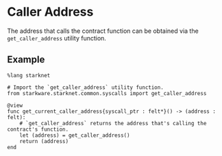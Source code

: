# Caller Address

The address that calls the contract function can be obtained via the `get_caller_address` utility function.

## Example

```
%lang starknet

# Import the `get_caller_address` utility function.
from starkware.starknet.common.syscalls import get_caller_address

@view
func get_current_caller_address{syscall_ptr : felt*}() -> (address : felt):
    # `get_caller_address` returns the address that's calling the contract's function.
    let (address) = get_caller_address()
    return (address)
end
```
